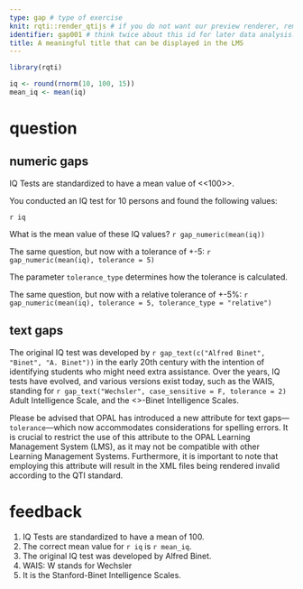 ---
type: gap # type of exercise
knit: rqti::render_qtijs # if you do not want our preview renderer, remove this
identifier: gap001 # think twice about this id for later data analysis!
title: A meaningful title that can be displayed in the LMS
---

```{r, preparation}
library(rqti)
```

```{r, data}
iq <- round(rnorm(10, 100, 15))
mean_iq <- mean(iq)
```

# question

## numeric gaps

IQ Tests are standardized to have a mean value of <<100>>.

You conducted an IQ test for 10 persons and found the following values: 

`r iq`

What is the mean value of these IQ values? `r gap_numeric(mean(iq))`

The same question, but now with a tolerance of +-5: `r gap_numeric(mean(iq), tolerance = 5)`

The parameter `tolerance_type` determines how the tolerance is calculated.

The same question, but now with a relative tolerance of +-5%: `r gap_numeric(mean(iq), tolerance = 5, tolerance_type = "relative")`

## text gaps

The original IQ test was developed by `r gap_text(c("Alfred Binet", "Binet", "A. Binet"))` in the early 20th century with the intention of identifying students who might need extra assistance. Over the years, IQ tests have evolved, and various versions exist today, such as the WAIS, standing for `r gap_text("Wechsler", case_sensitive = F, tolerance = 2)` Adult Intelligence Scale, and the <<Stanford>>-Binet Intelligence Scales.

Please be advised that OPAL has introduced a new attribute for text gaps—`tolerance`—which now accommodates considerations for spelling errors. It is crucial to restrict the use of this attribute to the OPAL Learning Management System (LMS), as it may not be compatible with other Learning Management Systems. Furthermore, it is important to note that employing this attribute will result in the XML files being rendered invalid according to the QTI standard.

# feedback

1. IQ Tests are standardized to have a mean of 100.
1. The correct mean value for `r iq` is `r mean_iq`.
1. The original IQ test was developed by Alfred Binet.
1. WAIS: W stands for Wechsler
1. It is the Stanford-Binet Intelligence Scales.

<!-- If you prefer specific feedback for correct and incorrect solution, delete the general feedback section and uncomment everything starting from the next line:

# feedback+

Nice. (Only displayed when the solution is correct.)

# feedback-

Try again. (Only displayed if the solution is not correct.)
-->
